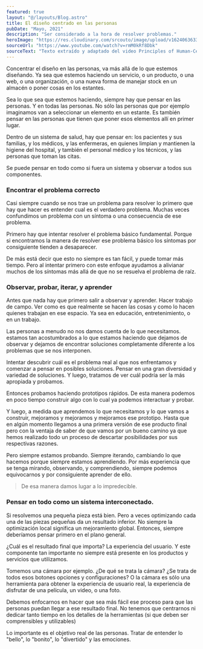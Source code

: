 ```yaml
---
featured: true
layout: "@/layouts/Blog.astro"
title: El diseño centrado en las personas
pubDate: "Mayo, 2021"
description: "Ser considerado a la hora de resolver problemas."
heroImage: "https://res.cloudinary.com/srcouto/image/upload/v1624063633/Next-srcouto/el-diseno-centrado-en-las-personas/banner.png"
sourceUrl: "https://www.youtube.com/watch?v=rmM0kRf8Dbk"
sourceText: "Texto extraído y adaptado del video Principles of Human-Centered Design."
---
```



Concentrar el diseño en las personas, va más allá de lo que estemos diseñando. Ya sea que estemos haciendo un servicio, o un producto, o una web, o una organización, o una nueva forma de manejar stock en un almacén o poner cosas en los estantes.

Sea lo que sea que estemos haciendo, siempre hay que pensar en las personas. Y en todas las personas. No sólo las personas que por ejemplo imaginamos van a seleccionar un elemento en un estante. Es también pensar en las personas que tienen que poner esos elementos allí en primer lugar.

Dentro de un sistema de salud, hay que pensar en: los pacientes y sus familias, y los médicos, y las enfermeras, en quienes limpian y mantienen la higiene del hospital, y también el personal médico y los técnicos, y las personas que toman las citas.

Se puede pensar en todo como si fuera un sistema y observar a todos sus componentes.

### Encontrar el problema correcto

Casi siempre cuando se nos trae un problema para resolver lo primero que hay que hacer es entender cual es el verdadero problema. Muchas veces confundimos un problema con un síntoma o una consecuencia de ese problema.

Primero hay que intentar resolver el problema básico fundamental. Porque si encontramos la manera de resolver ese problema básico los síntomas por consiguiente tienden a desaparecer.

De más está decir que esto no siempre es tan fácil, y puede tomar más tiempo. Pero al intentar primero con este enfoque ayudamos a alivianar muchos de los síntomas más allá de que no se resuelva el problema de raíz.

### Observar, probar, iterar, y aprender

Antes que nada hay que primero salir a observar y aprender. Hacer trabajo de campo. Ver como es que realmente se hacen las cosas y como lo hacen quienes trabajan en ese espacio. Ya sea en educación, entretenimiento, o en un trabajo.

Las personas a menudo no nos damos cuenta de lo que necesitamos. estamos tan acostumbrados a lo que estamos haciendo que dejamos de observar y dejamos de encontrar soluciones completamente diferente a los problemas que se nos interponen.

Intentar descubrir cuál es el problema real al que nos enfrentamos y comenzar a pensar en posibles soluciones. Pensar en una gran diversidad y variedad de soluciones. Y luego, tratamos de ver cuál podría ser la más apropiada y probamos.

Entonces probamos haciendo prototipos rápidos. De esta manera podemos en poco tiempo construir algo con lo cual ya podemos interactuar y probar.

Y luego, a medida que aprendemos lo que necesitamos y lo que vamos a construir, mejoramos y mejoramos y mejoramos ese prototipo. Hasta que en algún momento llegamos a una primera versión de ese producto final pero con la ventaja de saber de que vamos por un bueno camino ya que hemos realizado todo un proceso de descartar posibilidades por sus respectivas razones.

Pero siempre estamos probando. Siempre iterando, cambiando lo que hacemos porque siempre estamos aprendiendo. Por más experiencia que se tenga mirando, observando, y comprendiendo, siempre podemos equivocarnos y por consiguiente aprender de ello.

> De esa manera damos lugar a lo impredecible.

### Pensar en todo como un sistema interconectado.

Si resolvemos una pequeña pieza está bien. Pero a veces optimizando cada una de las piezas pequeñas da un resultado inferior. No siempre la optimización local significa un mejoramiento global. Entonces, siempre deberíamos pensar primero en el plano general.

¿Cuál es el resultado final que importa? La experiencia del usuario. Y este componente tan importante no siempre está presente en los productos y servicios que utilizamos.

Tomemos una cámara por ejemplo. ¿De qué se trata la cámara? ¿Se trata de todos esos botones opciones y configuraciones? O la cámara es sólo una herramienta para obtener la experiencia de usuario real, la experiencia de disfrutar de una película, un video, o una foto.

Debemos enfocarnos en hacer que sea más fácil ese proceso para que las personas puedan llegar a ese resultado final. No tenemos que centrarnos ni dedicar tanto tiempo en los detalles de la herramientas (si que deben ser comprensibles y utilizables)

Lo importante es el objetivo real de las personas. Tratar de entender lo "bello", lo "bonito", lo "divertido" y las emociones.

<Youtube
  client:visible
  title="Don Norman y Tres Formas En Las Que El Diseño Te Hace Feliz"
  video="RlQEoJaLQRA"
  thumbnail="https://res.cloudinary.com/srcouto/image/upload/v1666891342/Next-srcouto/el-diseno-centrado-en-las-personas/dise%C3%B1o-centrado-personas-video-thumnail_b5zsdy.png"
/>
